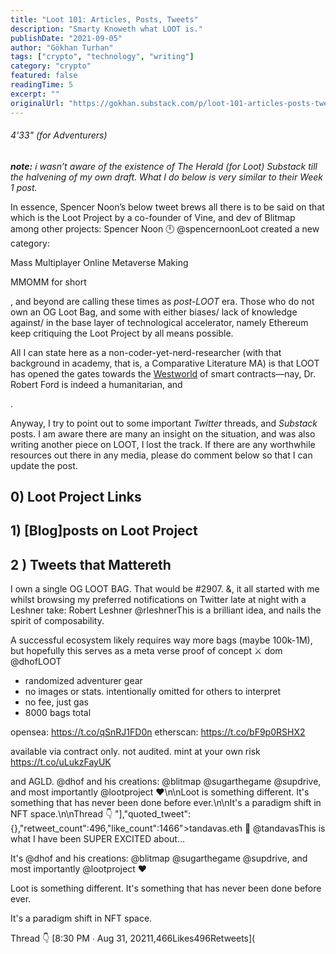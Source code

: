 ```yaml
---
title: "Loot 101: Articles, Posts, Tweets"
description: "Smarty Knoweth what LOOT is."
publishDate: "2021-09-05"
author: "Gökhan Turhan"
tags: ["crypto", "technology", "writing"]
category: "crypto"
featured: false
readingTime: 5
excerpt: ""
originalUrl: "https://gokhan.substack.com/p/loot-101-articles-posts-tweets"
---
```


###### 4'33" (for Adventurers)

***note:** i wasn’t aware of the existence of The Herald (for Loot) Substack till the halvening of my own draft. What I do below is very similar to their Week 1 post.*

In essence, Spencer Noon’s below tweet brews all there is to be said on that which is the Loot Project by a co-founder of Vine, and dev of Blitmap among other projects:
Spencer Noon 🕛 @spencernoonLoot created a new category:

Mass Multiplayer Online Metaverse Making

MMOMM for short

<TwitterEmbed url="https://twitter.com/i/status/1434217272546054147" />

, and beyond are calling these times as *post-LOOT* era. Those who do not own an OG Loot Bag, and some with either biases/ lack of knowledge against/ in the base layer of technological accelerator, namely Ethereum keep critiquing the Loot Project by all means possible.

All I can state here as a non-coder-yet-nerd-researcher (with that background in academy, that is, a Comparative Literature MA) is that LOOT has opened the gates towards the [Westworld](https://www.hbo.com/westworld) of smart contracts—nay, Dr. Robert Ford is indeed a humanitarian, and

<YouTubeEmbed url="https://youtube.com/watch?v=hAXET4YyDUo" />

.

Anyway, I try to point out to some important *Twitter* threads, and *Substack* posts. I am aware there are many an insight on the situation, and was also writing another piece on LOOT, I lost the track. If there are any worthwhile resources out there in any media, please do comment below so that I can update the post.

## 0) Loot Project Links

## 1) [Blog]posts on Loot Project

## 2 ) Tweets that Mattereth

I own a single OG LOOT BAG. That would be #2907. &, it all started with me whilst browsing my preferred notifications on Twitter late at night with a Leshner take:
Robert Leshner @rleshnerThis is a brilliant idea, and nails the spirit of composability.

A successful ecosystem likely requires way more bags (maybe 100k-1M), but hopefully this serves as a meta verse proof of concept ⚔️ dom @dhofLOOT

- randomized adventurer gear
- no images or stats. intentionally omitted for others to interpret
- no fee, just gas
- 8000 bags total

opensea: https://t.co/qSnRJ1FD0n
etherscan: https://t.co/bF9p0RSHX2

available via contract only. not audited. mint at your own risk https://t.co/uLukzFayUK

<TwitterEmbed url="https://twitter.com/i/status/1431457259297640455" />

and AGLD.
@dhof and his creations: @blitmap @sugarthegame @supdrive, and most importantly @lootproject ❤️\n\nLoot is something different. It's something that has never been done before ever.\n\nIt's a paradigm shift in NFT space.\n\nThread 👇 "],"quoted_tweet":{},"retweet_count":496,"like_count":1466">tandavas.eth 👘 @tandavasThis is what I have been SUPER EXCITED about...

It's @dhof and his creations: @blitmap @sugarthegame @supdrive, and most importantly @lootproject ❤️

Loot is something different. It's something that has never been done before ever.

It's a paradigm shift in NFT space.

Thread 👇 [8:30 PM ∙ Aug 31, 20211,466Likes496Retweets](

<TwitterEmbed url="https://twitter.com/i/status/1432802983528448000" />

